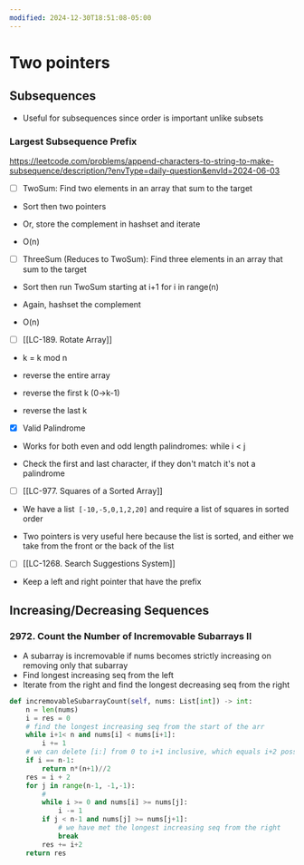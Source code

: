 ```yaml
---
modified: 2024-12-30T18:51:08-05:00
---
```

# Two pointers

## Subsequences

- Useful for subsequences since order is important unlike subsets

### Largest Subsequence Prefix

https://leetcode.com/problems/append-characters-to-string-to-make-subsequence/description/?envType=daily-question&envId=2024-06-03

- [ ] TwoSum:
  Find two elements in an array that sum to the target

- Sort then two pointers

- Or, store the complement in hashset and iterate

- O(n)

- [ ] ThreeSum (Reduces to TwoSum):
  Find three elements in an array that sum to the target

- Sort then run TwoSum starting at i+1 for i in range(n)

- Again, hashset the complement

- O(n)

- [ ] \[[LC-189. Rotate Array]\]

- k = k mod n

- reverse the entire array

- reverse the first k (0->k-1)

- reverse the last k

- [x] Valid Palindrome

- Works for both even and odd length palindromes: while i < j

- Check the first and last character, if they don't match it's not a palindrome

- [ ] \[[LC-977. Squares of a Sorted Array]\]

- We have a list` [-10,-5,0,1,2,20]` and require a list of squares in sorted order

- Two pointers is very useful here because the list is sorted, and either we take from the front or the back of the list

- [ ] \[[LC-1268. Search Suggestions System]\]

- Keep a left and right pointer that have the prefix

## Increasing/Decreasing Sequences

### 2972. Count the Number of Incremovable Subarrays II

- A subarray is incremovable if nums becomes strictly increasing on removing only that subarray
- Find longest increasing seq from the left
- Iterate from the right and find the longest decreasing seq from the right

```python
def incremovableSubarrayCount(self, nums: List[int]) -> int:
	n = len(nums)
	i = res = 0
	# find the longest increasing seq from the start of the arr
	while i+1< n and nums[i] < nums[i+1]:
		i += 1
	# we can delete [i:] from 0 to i+1 inclusive, which equals i+2 possible arrays 
	if i == n-1:
		return n*(n+1)//2
	res = i + 2
	for j in range(n-1, -1,-1):
		#
		while i >= 0 and nums[i] >= nums[j]:
			i -= 1
		if j < n-1 and nums[j] >= nums[j+1]:
			# we have met the longest increasing seq from the right
			break
		res += i+2
	return res
```
